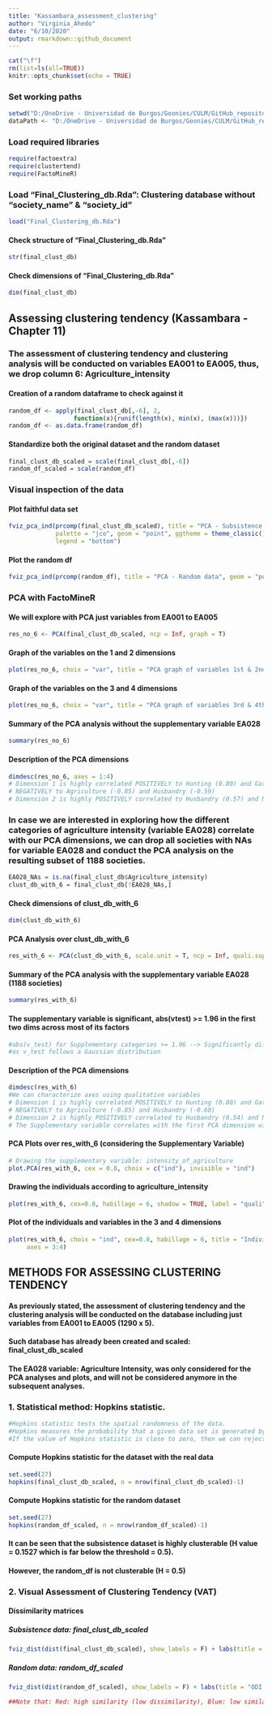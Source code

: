 ```yaml
---
title: "Kassambara_assessment_clustering"
author: "Virginia_Ahedo"
date: "6/10/2020"
output: rmarkdown::github_document
---
```


```r
cat("\f")
rm(list=ls(all=TRUE))
knitr::opts_chunk$set(echo = TRUE)
```

### Set working paths
```r
setwd("D:/OneDrive - Universidad de Burgos/Goonies/CULM/GitHub_repository/Lets-go-Fishing")
dataPath <- "D:/OneDrive - Universidad de Burgos/Goonies/CULM/GitHub_repository/Lets-go-Fishing"
```

### Load required libraries
```r
require(factoextra)
require(clustertend)
require(FactoMineR)
```

### Load "Final_Clustering_db.Rda": Clustering database without "society_name" & "society_id"
```r
load("Final_Clustering_db.Rda")
```

#### Check structure of "Final_Clustering_db.Rda"
```r
str(final_clust_db)
```
#### Check dimensions of "Final_Clustering_db.Rda"
```r
dim(final_clust_db)
```

## Assessing clustering tendency (Kassambara - Chapter 11)
### The assessment of clustering tendency and clustering analysis will be conducted on variables EA001 to EA005, thus, we drop column 6: Agriculture_intensity

#### Creation of a random dataframe to check against it
```r
random_df <- apply(final_clust_db[,-6], 2, 
                  function(x){runif(length(x), min(x), (max(x)))})
random_df <- as.data.frame(random_df)
```

#### Standardize both the original dataset and the random dataset
```r
final_clust_db_scaled = scale(final_clust_db[,-6])
random_df_scaled = scale(random_df)
```

### Visual inspection of the data
#### Plot faithful data set
```r
fviz_pca_ind(prcomp(final_clust_db_scaled), title = "PCA - Subsistence data",
             palette = "jco", geom = "point", ggtheme = theme_classic(),
             legend = "bottom")
```

#### Plot the random df 
```r
fviz_pca_ind(prcomp(random_df), title = "PCA - Random data", geom = "point", ggtheme = theme_classic())
```

### PCA with FactoMineR
#### We will explore with PCA just variables from EA001 to EA005
```r
res_no_6 <- PCA(final_clust_db_scaled, ncp = Inf, graph = T)
```
#### Graph of the variables on the 1 and 2 dimensions
```r
plot(res_no_6, choix = "var", title = "PCA graph of variables 1st & 2nd dims.", axes = 1:2)
```

#### Graph of the variables on the 3 and 4 dimensions
```r
plot(res_no_6, choix = "var", title = "PCA graph of variables 3rd & 4th dims.", axes = 3:4)
```

#### Summary of the PCA analysis without the supplementary variable EA028
```r
summary(res_no_6)
```
#### Description of the PCA dimensions
```r
dimdesc(res_no_6, axes = 1:4)
# Dimension 1 is highly correlated POSITIVELY to Hunting (0.80) and Gathering(0.77) and 
# NEGATIVELY to Agriculture (-0.85) and Husbandry (-0.59)
# Dimension 2 is highly POSITIVELY correlated to Husbandry (0.57) and NEGATIVELY to Fishing (-0.67)
```
### In case we are interested in exploring how the different categories of agriculture intensity (variable EA028) correlate with our PCA dimensions, we can drop all societies with NAs for variable EA028 and conduct the PCA analysis on the resulting subset of 1188 societies. 
```r
EA028_NAs = is.na(final_clust_db$Agriculture_intensity)
clust_db_with_6 = final_clust_db[!EA028_NAs,]
```

#### Check dimensions of clust_db_with_6
```r
dim(clust_db_with_6)
```

#### PCA Analysis over clust_db_with_6
```r
res_with_6 <- PCA(clust_db_with_6, scale.unit = T, ncp = Inf, quali.sup = 6, graph = T)
```

#### Summary of the PCA analysis with the supplementary variable EA028 (1188 societies)
```r
summary(res_with_6)
```

#### The supplementary variable is significant, abs(vtest) >= 1.96 in the first two dims across most of its factors
```r
#abs(v_test) for Supplementary categories >= 1.96 --> Significantly different to 0
#as v_test follows a Gaussian distribution
```

#### Description of the PCA dimensions
```r
dimdesc(res_with_6)
#We can characterize axes using qualitative variables
# Dimension 1 is highly correlated POSITIVELY to Hunting (0.80) and Gathering(0.77) and 
# NEGATIVELY to Agriculture (-0.85) and Husbandry (-0.60)
# Dimension 2 is highly POSITIVELY correlated to Husbandry (0.54) and NEGATIVELY to Fishing (-0.68)
# The Supplementary variable correlates with the first PCA dimension with a R^2 of 0.70
```
#### PCA Plots over res_with_6 (considering the Supplementary Variable)
```r
# Drawing the supplementary variable: intensity_of_agriculture
plot.PCA(res_with_6, cex = 0.8, choix = c("ind"), invisible = "ind")
```
#### Drawing the individuals according to agriculture_intensity
```r
plot(res_with_6, cex=0.8, habillage = 6, shadow = TRUE, label = "quali")
```
#### Plot of the individuals and variables in the 3 and 4 dimensions
```r
plot(res_with_6, choix = "ind", cex=0.8, habillage = 6, title = "Individuals 3 & 4 dim",
     axes = 3:4)
```

## METHODS FOR ASSESSING CLUSTERING TENDENCY

#### As previously stated, the assessment of clustering tendency and the clustering analysis will be conducted on the database including just variables from EA001 to EA005 (1290 x 5).
#### Such database has already been created and scaled: final_clust_db_scaled
#### The EA028 variable: Agriculture Intensity, was only considered for the PCA analyses and plots, and will not be considered anymore in the subsequent analyses.

### 1. Statistical method: Hopkins statistic.
```r
#Hopkins statistic tests the spatial randomness of the data.
#Hopkins measures the probability that a given data set is generated by a uniform data distribution.
#If the value of Hopkins statistic is close to zero, then we can reject the null hypothesis and conclude that the data set D is significantly clusterable.
```

#### Compute Hopkins statistic for the dataset with the real data
```r
set.seed(27)
hopkins(final_clust_db_scaled, n = nrow(final_clust_db_scaled)-1)
```

#### Compute Hopkins statistic for the random dataset
```r
set.seed(27)
hopkins(random_df_scaled, n = nrow(random_df_scaled)-1)
```

#### It can be seen that the subsistence dataset is highly clusterable (H value = 0.1527 which is far below the threshold = 0.5). 
#### However, the random_df is not clusterable (H = 0.5)

### 2. Visual Assessment of Clustering Tendency (VAT)
#### Dissimilarity matrices
##### Subsistence data: final_clust_db_scaled
```r
fviz_dist(dist(final_clust_db_scaled), show_labels = F) + labs(title = "ODI subistence dataset")
```

##### Random data: random_df_scaled
```r
fviz_dist(dist(random_df_scaled), show_labels = F) + labs(title = "ODI random dataset")
```

```r
##Note that: Red: high similarity (low dissimilarity), Blue: low similarity
```
